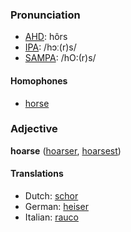 ===Pronunciation===
*[[w:AHD|AHD]]: hôrs
*[[w:IPA|IPA]]: /hɔː(r)s/
*[[w:SAMPA|SAMPA]]: /hO:(r)s/

====Homophones====
*[[horse]]

===Adjective===
'''hoarse''' ([[hoarser]], [[hoarsest]])

==== Translations ====
*Dutch: [[schor]]
*German: [[heiser]]
*Italian: [[rauco]]